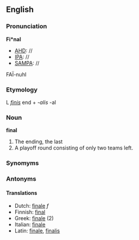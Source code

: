 ==English==
===Pronunciation===
'''Fi*nal'''
*[[AHD]]: //
*[[IPA]]: //
*[[SAMPA]]: //
FA&Iuml;-nuhl

===Etymology===
L ''[[finis]]'' end + ''-alis'' -al

===Noun===
'''final'''

#The ending, the last
#A playoff round consisting of only two teams left.

===Synomyms===
===Antonyms===
====Translations====
*Dutch: [[finale]] ''f''
*Finnish: [[final]]
*Greek: [[finale]] (2)
*Italian: [[finale]]
*Latin: [[finale]], [[finalis]]